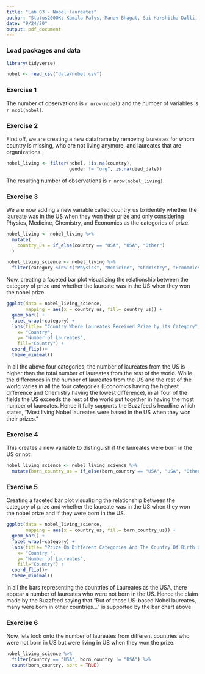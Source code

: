 ```yaml
---
title: "Lab 03 - Nobel laureates"
author: "Status200OK: Kamila Palys, Manav Bhagat, Sai Harshitha Dalli, Shreehar Joshi"
date: "9/24/20"
output: pdf_document
---
```


### Load packages and data

```r
library(tidyverse) 
```

```r
nobel <- read_csv("data/nobel.csv")
```

### Exercise 1

The number of observations is `r nrow(nobel)` and the number of variables is `r ncol(nobel)`.


### Exercise 2

First off, we are creating a new dataframe by removing laureates for whom country is missing, who are not living anymore, and laureates that are organizations.  

```r
nobel_living <- filter(nobel, !is.na(country), 
                       gender != "org", is.na(died_date))
```

The resulting number of observations is `r nrow(nobel_living)`.

### Exercise 3

We are now adding a new variable called country_us to identify whether the laureate was in the US when they won their prize and only considering Physics, Medicine, Chemistry, and Economics as the categories of prize.

```r
nobel_living <- nobel_living %>%
  mutate(
    country_us = if_else(country == "USA", "USA", "Other")
  )

nobel_living_science <- nobel_living %>%
  filter(category %in% c("Physics", "Medicine", "Chemistry", "Economics"))
```

Now, creating a faceted bar plot visualizing the relationship between the category of prize and whether the laureate was in the US when they won the nobel prize.

```r
ggplot(data = nobel_living_science, 
       mapping = aes(x = country_us, fill= country_us)) +
  geom_bar() +
  facet_wrap(~category) +
  labs(title= "Country Where Laureates Received Prize by its Category",
    x= "Country",
    y= "Number of Laureates",
    fill="Country") +
  coord_flip()+
  theme_minimal()

```

In all the above four categories, the number of laureates from the US is higher than the total number of laureates from the rest of the world. While the differences in the number of laureates from the US and the rest of the world varies in all the four categories (Economics having the highest difference and Chemistry having the lowest difference), in all four of the fields the US exceeds the rest of the world put together in having the most number of laureates. Hence it fully supports the Buzzfeed's headline which states, “Most living Nobel laureates were based in the US when they won their prizes.” 

### Exercise 4

This creates a new variable to distinguish if the laureates were born in the US or not. 

```r
nobel_living_science <- nobel_living_science %>%
  mutate(born_country_us = if_else(born_country == "USA", "USA", "Other" ))
```

### Exercise 5

Creating a faceted bar plot visualizing the relationship between the category of prize and whether the laureate was in the US when they won the nobel prize and if they were born in the US.

```r
ggplot(data = nobel_living_science, 
       mapping = aes(x = country_us, fill= born_country_us)) +
  geom_bar() +
  facet_wrap(~category) +
  labs(title= "Prize On Different Categories And The Country Of Birth and Residence Of The Laureates ",
    x= "Country ",
    y= "Number of Laureates",
    fill="Country") +
  coord_flip()+
  theme_minimal()
```

In all the bars representing the countries of Laureates as the USA, there appear a number of laureates who were not born in the US. Hence the claim made by the Buzzfeed saying that "But of those US-based Nobel laureates, many were born in other countries…” is supported by the bar chart above.

### Exercise 6

Now, lets look onto the number of laureates from different countries who were not born in US but were living in US when they won the prize.

```r
nobel_living_science %>%
  filter(country == "USA", born_country != "USA") %>%
  count(born_country, sort = TRUE)
```